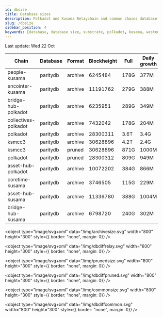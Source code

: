 ```yaml
---
id: dbsize
title: Database sizes
description: Polkadot and Kusama Relaychain and common chains database sizes
slug: /dbsize
sidebar_position: 4
keywords: [database, database size, substrate, polkadot, kusama, westend]
---
```



Last update: Wed 22 Oct

| Chain    | Database   | Format | Blockheight | Full         | Daily growth |
| ------------------------| ----------- | -------- | ------- | ---------- | ----- | 
| people-kusama | paritydb | archive | 6245484 | 178G | 377M |
| encointer-kusama | paritydb | archive | 11191762 | 279G | 388M |
| bridge-hub-polkadot | paritydb | archive | 6235951 | 289G | 349M |
| collectives-polkadot | paritydb | archive | 7432042 | 178G | 204M |
| polkadot | paritydb | archive | 28300311 | 3.6T | 3.4G |
| ksmcc3 | paritydb | archive | 30628896 | 4.2T | 2.4G |
| ksmcc3 | paritydb | pruned | 30628896 | 871G | 1000M |
| polkadot | paritydb | pruned | 28300312 | 809G | 949M |
| asset-hub-polkadot | paritydb | archive | 10072202 | 384G | 866M |
| coretime-kusama | paritydb | archive | 3746505 | 115G | 229M |
| asset-hub-kusama | paritydb | archive | 11336780 | 388G | 1004M |
| bridge-hub-kusama | paritydb | archive | 6798720 | 240G | 302M |
<object type="image/svg+xml" data="/img/archivesize.svg" width="800" height="300" style={{ border: "none", margin: 0}} />

<object type="image/svg+xml" data="/img/dbdiffrelay.svg" width="800" height="300" style={{ border: "none", margin: 0}} />

<object type="image/svg+xml" data="/img/prunedsize.svg" width="800" height="300" style={{ border: "none", margin: 0}} />

<object type="image/svg+xml" data="/img/dbdiffpruned.svg" width="800" height="300" style={{ border: "none", margin: 0}} />

<object type="image/svg+xml" data="/img/commonsize.svg" width="800" height="300" style={{ border: "none", margin: 0}} />

<object type="image/svg+xml" data="/img/dbdiffcommon.svg" width="800" height="300" style={{ border: "none", margin: 0}} />
